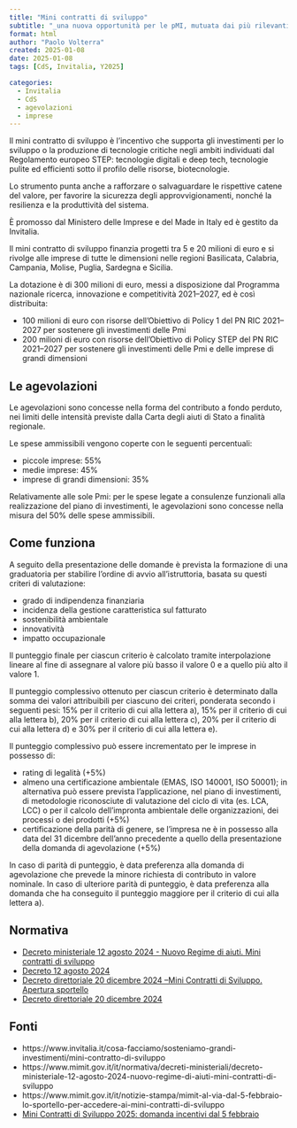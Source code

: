 ```yaml
---
title: "Mini contratti di sviluppo"
subtitle: "_una nuova opportunità per le pMI, mutuata dai più rilevanti Contratti di Sviluppo_"
format: html
author: "Paolo Volterra"
created: 2025-01-08
date: 2025-01-08
tags: [CdS, Invitalia, Y2025]

categories:
  - Invitalia
  - CdS
  - agevolazioni
  - imprese
---
```



Il mini contratto di sviluppo è l’incentivo che supporta gli investimenti per lo sviluppo o la produzione di tecnologie critiche negli ambiti individuati dal Regolamento europeo STEP: tecnologie digitali e deep tech, tecnologie pulite ed efficienti sotto il profilo delle risorse, biotecnologie.

Lo strumento punta anche a rafforzare o salvaguardare le rispettive catene del valore, per favorire la sicurezza degli approvvigionamenti, nonché la resilienza e la produttività del sistema.

È promosso dal Ministero delle Imprese e del Made in Italy ed è gestito da Invitalia.

Il mini contratto di sviluppo finanzia progetti tra 5 e 20 milioni di euro e si rivolge alle imprese di tutte le dimensioni nelle regioni Basilicata, Calabria, Campania, Molise, Puglia, Sardegna e Sicilia.

La dotazione è di 300 milioni di euro, messi a disposizione dal Programma nazionale ricerca, innovazione e competitività 2021–2027, ed è così distribuita:

- 100 milioni di euro con risorse dell’Obiettivo di Policy 1 del PN RIC 2021–2027 per sostenere gli investimenti delle Pmi
- 200 milioni di euro con risorse dell’Obiettivo di Policy STEP del PN RIC 2021–2027 per sostenere gli investimenti delle Pmi e delle imprese di grandi dimensioni

## Le agevolazioni

Le agevolazioni sono concesse nella forma del contributo a fondo perduto, nei limiti delle intensità previste dalla Carta degli aiuti di Stato a finalità regionale.

Le spese ammissibili vengono coperte con le seguenti percentuali:

- piccole imprese: 55%
- medie imprese: 45%
- imprese di grandi dimensioni: 35%

Relativamente alle sole Pmi: per le spese legate a consulenze funzionali alla realizzazione del piano di investimenti, le agevolazioni sono concesse nella misura del 50% delle spese ammissibili.


## Come funziona

A seguito della presentazione delle domande è prevista la formazione di una graduatoria per stabilire l’ordine di avvio all’istruttoria, basata su questi criteri di valutazione:

- grado di indipendenza finanziaria
- incidenza della gestione caratteristica sul fatturato
- sostenibilità ambientale
- innovatività
- impatto occupazionale

Il punteggio finale per ciascun criterio è calcolato tramite interpolazione lineare al fine di assegnare al valore più basso il valore 0 e a quello più alto il valore 1.

Il punteggio complessivo ottenuto per ciascun criterio è determinato dalla somma dei valori attribuibili per ciascuno dei criteri, ponderata secondo i seguenti pesi: 15% per il criterio di cui alla lettera a), 15% per il criterio di cui alla lettera b), 20% per il criterio di cui alla lettera c), 20% per il criterio di cui alla lettera d) e 30% per il criterio di cui alla lettera e).

Il punteggio complessivo può essere incrementato per le imprese in possesso di:

- rating di legalità (+5%)
- almeno una certificazione ambientale (EMAS, ISO 140001, ISO 50001); in alternativa può essere prevista l’applicazione, nel piano di investimenti, di metodologie riconosciute di valutazione del ciclo di vita (es. LCA, LCC) o per il calcolo dell’impronta ambientale delle organizzazioni, dei processi o dei prodotti (+5%)
- certificazione della parità di genere, se l’impresa ne è in possesso alla data del 31 dicembre dell’anno precedente a quello della presentazione della domanda di agevolazione (+5%)

In caso di parità di punteggio, è data preferenza alla domanda di agevolazione che prevede la minore richiesta di contributo in valore nominale. In caso di ulteriore parità di punteggio, è data preferenza alla domanda che ha conseguito il punteggio maggiore per il criterio di cui alla lettera a).

 
## Normativa

- [Decreto ministeriale 12 agosto 2024 - Nuovo Regime di aiuti. Mini contratti di sviluppo](https://www.mimit.gov.it/it/normativa/decreti-ministeriali/decreto-ministeriale-12-agosto-2024-nuovo-regime-di-aiuti-mini-contratti-di-sviluppo)
- [Decreto 12 agosto 2024](https://www.invitalia.it/-/media/invitalia/documenti/sosteniamo-grandi-investimenti/mini-cds/decreto-12-agosto-2024.pdf)
- [Decreto direttoriale 20 dicembre 2024 –Mini Contratti di Sviluppo. Apertura sportello](https://www.mimit.gov.it/it/normativa/decreti-direttoriali/decreto-direttoriale-20-dicembre-2024-mini-contratti-di-sviluppo-apertura-sportello)
- [Decreto direttoriale 20 dicembre 2024](https://www.invitalia.it/-/media/invitalia/documenti/sosteniamo-grandi-investimenti/mini-cds/decreto_direttoriale_mini_cds-20-12-2024.pdf)


## Fonti

- https://www.invitalia.it/cosa-facciamo/sosteniamo-grandi-investimenti/mini-contratto-di-sviluppo
- https://www.mimit.gov.it/it/normativa/decreti-ministeriali/decreto-ministeriale-12-agosto-2024-nuovo-regime-di-aiuti-mini-contratti-di-sviluppo
- https://www.mimit.gov.it/it/notizie-stampa/mimit-al-via-dal-5-febbraio-lo-sportello-per-accedere-ai-mini-contratti-di-sviluppo
- [Mini Contratti di Sviluppo 2025: domanda incentivi dal 5 febbraio](https://www.pmi.it/economia/finanziamenti/460327/mini-contratti-di-sviluppo-2025-domanda-incentivi-dal-5-febbraio.html)